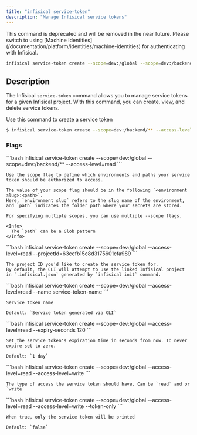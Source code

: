 ```yaml
---
title: "infisical service-token"
description: "Manage Infisical service tokens"
---
```


<Warning>
  This command is deprecated and will be removed in the near future. Please
  switch to using [Machine
  Identities](/documentation/platform/identities/machine-identities) for
  authenticating with Infisical.
</Warning>

```bash
infisical service-token create --scope=dev:/global --scope=dev:/backend --access-level=read --access-level=write
```

## Description

The Infisical `service-token` command allows you to manage service tokens for a given Infisical project.
With this command, you can create, view, and delete service tokens.

<Accordion title="service-token create" defaultOpen="true">
  Use this command to create a service token

```bash
$ infisical service-token create --scope=dev:/backend/** --access-level=read --access-level=write
```

### Flags

  <Accordion title="--scope">
    ```bash
    infisical service-token create --scope=dev:/global --scope=dev:/backend/** --access-level=read
    ```

    Use the scope flag to define which environments and paths your service token should be authorized to access.

    The value of your scope flag should be in the following `<environment slug>:<path>`.
    Here, `environment slug` refers to the slug name of the environment, and `path` indicates the folder path where your secrets are stored.

    For specifying multiple scopes, you can use multiple --scope flags.

    <Info>
      The `path` can be a Glob pattern
    </Info>

  </Accordion>

  <Accordion title="--projectId">
    ```bash
    infisical service-token create --scope=dev:/global --access-level=read --projectId=63cefb15c8d3175601cfa989
    ```

    The project ID you'd like to create the service token for.
    By default, the CLI will attempt to use the linked Infisical project in `.infisical.json` generated by `infisical init` command.

  </Accordion>
  <Accordion title="--name">
    ```bash
    infisical service-token create --scope=dev:/global --access-level=read --name service-token-name
    ```

    Service token name

    Default: `Service token generated via CLI`

  </Accordion>
  <Accordion title="--expiry-seconds">
    ```bash
    infisical service-token create --scope=dev:/global --access-level=read --expiry-seconds 120
    ```

    Set the service token's expiration time in seconds from now. To never expire set to zero.

    Default: `1 day`

  </Accordion>
  <Accordion title="--access-level">
    ```bash
    infisical service-token create --scope=dev:/global --access-level=read --access-level=write
    ```

    The type of access the service token should have. Can be `read` and or `write`

  </Accordion>
  <Accordion title="--token-only">
    ```bash
    infisical service-token create --scope=dev:/global --access-level=read --access-level=write --token-only
    ```

    When true, only the service token will be printed

    Default: `false`

  </Accordion>
</Accordion>
